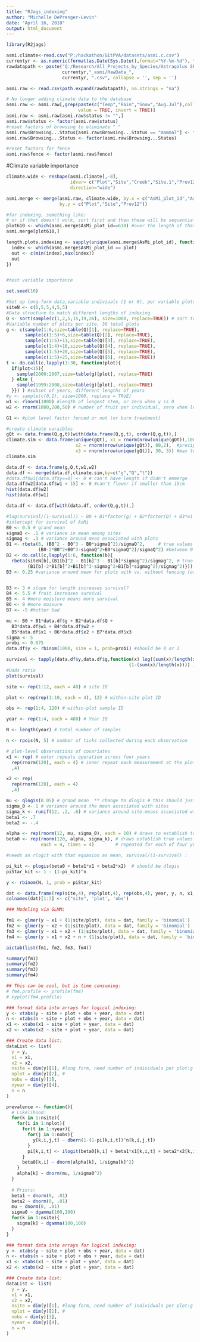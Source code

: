 ```yaml
---
title: "RJags_indexing"
author: "Michelle DePrenger-Levin"
date: "April 16, 2018"
output: html_document
---
```


```r
library(R2jags)

asmi.climate<-read.csv("P:/hackathon/GitPVA/datasets/asmi.c.csv")
currentyr <- as.numeric(format(as.Date(Sys.Date(),format="%Y-%m-%d"), "%Y")) -1
rawdatapath <- paste("Q:/Research/All_Projects_by_Species/Astragalus SPECIES/Astragalus_microcymbus/Asmi_Excel/Yearly Summaries/", 
                     currentyr,"_asmi/RawData_",
                     currentyr, ".csv", collapse = '', sep = '')

asmi.raw <- read.csv(path.expand(rawdatapath), na.strings = "na")

# No longer adding climate data to the database
asmi.raw <- asmi.raw[,grep(paste(c("Temp","Rain","Snow","Aug.Jul"),collapse="|"), names(asmi.raw),
                           value = TRUE, invert = TRUE)]
asmi.raw <- asmi.raw[asmi.raw$status != "",]
asmi.raw$status <- factor(asmi.raw$status)
#reset factors of browsing to eliminate " "
asmi.raw$Browsing...Status[asmi.raw$Browsing...Status == "mammal"] <- "Mammal"
asmi.raw$Browsing...Status <- factor(asmi.raw$Browsing...Status)

#reset factors for fence
asmi.raw$fence <- factor(asmi.raw$fence)

```

#Climate variable importance  
```r
climate.wide <- reshape(asmi.climate[,-8], 
                        idvar= c("Plot","Site","Creek","Site.1","Prev12"), timevar="Month", 
                        direction="wide")

asmi.merge <- merge(asmi.raw, climate.wide, by.x = c("AsMi_plot_id","AsMi_site_id","year"), 
                    by.y = c("Plot","Site","Prev12"))

#for indexing, something like:
# or if that doesn't work, sort first and then these will be sequential numbers
plot610 <- which(asmi.merge$AsMi_plot_id==610) #over the length of that
asmi.merge[plot610,]

length.plots.indexing <- sapply(unique(asmi.merge$AsMi_plot_id), function(plot){
  index <- which(asmi.merge$AsMi_plot_id == plot)
  out <- c(min(index),max(index))
  out
})


#test variable importance 
```

```r
set.seed(10)

#Set up long-form data,variable indiviuals (1 or 0), per variable plots (g) per site (Q) and variable years (t) per plot. Climate at the Q level, covariables at the i level. 
siteN <- c(6,5,5,4,5,5)
#Data structure to match different lengths of indexing
Q <- sort(sample(c(1,2,5,15,19,26), size=1000, replace=TRUE)) # sort to allow random number of appropraite plot repeats (individuals: i) for the right plots (g) per site (Q)
#Variable number of plots per site, 30 total plots
g <- c(sample(1:6,size=table(Q)[1], replace=TRUE),
       sample(c(1:5)+6,size=table(Q)[2], replace=TRUE),
       sample(c(1:5)+11,size=table(Q)[3], replace=TRUE),
       sample(c(1:4)+16,size=table(Q)[4], replace=TRUE),
       sample(c(1:5)+20,size=table(Q)[5], replace=TRUE),
       sample(c(1:5)+25,size=table(Q)[6], replace=TRUE))
t <- do.call(c,lapply(1:30, function(plot){
  if(plot<15){
    sample(2000:2007,size=table(g)[plot], replace=TRUE)
  } else {
    sample(1999:2008,size=table(g)[plot], replace=TRUE)
  }}) ) #subset of years, different lengths of years
#y <- sample(c(0,1), size=1000, replace = TRUE)
w1 <- rlnorm(1000) #length of longest stem, or zero when y is 0
w2 <- rnorm(1000,200,50) # number of fruit per individual, zero when length < 15

G1 <- #plot level factor fenced or not (or burn treatment) 

#create climate varaibles
gQt <- data.frame(Q,g,t)[with(data.frame(Q,g,t), order(Q,g,t)),]
climate.sim <- data.frame(unique(gQt), x1 = rnorm(nrow(unique(gQt)),100,5), #precip december
                          x2 = rnorm(nrow(unique(gQt)), 80,2),  #precip November
                          x3 = rnorm(nrow(unique(gQt)), 30, 3)) #max temp July
climate.sim

data.df <- data.frame(g,Q,t,w1,w2)
data.df <- merge(data.df,climate.sim,by=c("g","Q","t"))
#data.df$w1[data.df$y==0] <- 0 # can't have length if didn't emmerge
data.df$w2[data.df$w1 < 15] <- 0 #can't flower if smaller than 15cm
hist(data.df$w2)
hist(data.df$w1)

data.df <- data.df[with(data.df, order(Q,g,t)),] 

#log(survival/(1-survival)) ~ B0 + B1*factor(g) + B2*factor(Q) + B3*w1 + B4*w2 + B5*x1 + B6*x2
#intercept for survival of AsMi
B0 <- 0.5 # grand mean
sigmaQ <- .1 # variance in mean among sites 
sigmag <- .3 # variance around mean associated with plots 
B1 <- rbeta(6, (B0^2 - B0^3 - B0*sigmaQ^2)/sigmaQ^2,     # true values of Site means
            (B0-2*B0^2+B0^3-sigmaQ^2+B0*sigmaQ^2)/sigmaQ^2) #between 0 and 1
B2 <- do.call(c,lapply(1:6, function(b){
  rbeta(siteN[b],(B1[b]^2 - B1[b]^3 - B1[b]*sigmag^2)/sigmag^2, # true values of plot means
        (B1[b]-2*B1[b]^2+B1[b]^3-sigmag^2+B1[b]*sigmag^2)/sigmag^2)})) # with true variance around each site
B3 <- 0.25 #variance around mean for plots with vs. without fencing (or burn treatment)


B3 <- 3 # slope for length increases survival?
B4 <- 5.5 # fruit increases survival
B5 <- 4 #more moisture means more survival
B6 <- 9 #more moisure
B7 <- -5 #hotter bad

mu <- B0 + B1*data.df$g + B2*data.df$Q + 
  B3*data.df$w1 + B4*data.df$w2 + 
  B5*data.df$x1 + B6*data.df$x2 + B7*data.df$x3
sigma <- 5
probi <- 0.675
data.df$y <- rbinom(1000, size = 1, prob=probi) #should be 0 or 1

survival <- tapply(data.df$y,data.df$g,function(x) log((sum(x)/length(x))/
                                              (1-(sum(x)/length(x)))) )
#Odds ratio
plot(survival)
```




```r
site <- rep(1:12, each = 40) # site ID

plot <- rep(rep(1:10, each = 4), 12) # within-site plot ID

obs <- rep(1:4, 120) # within-plot sample ID

year <- rep(1:4, each = 480) # Year ID

N <- length(year) # total number of samples

n <- rpois(N, 5) # number of ticks collected during each observation

# plot-level observations of covariates
x1 <- rep( # outer repeats operation across four years
  rep(rnorm(120), each = 4) # inner repeat each measurement at the plot level within a year
  ,4) 

x2 <- rep(
  rep(rnorm(120), each = 4)
  ,4)

mu <- qlogis(0.05) # grand mean  ** change to dlogis # this should just be the value, suvival/(1-survial)
sigma_0 <- 1 # variance around the mean associated with sites
sigma_k <- runif(12, .2, .6) # variance around site-means associated with plots
beta1 <- .7
beta2 <- -.4

alpha <- rep(rnorm(12, mu, sigma_0), each = 10) # draws to establish true values of site-level intercepts
beta0 <- rep(rnorm(120, alpha, sigma_k), # draws establish true values of plot-level intercepts, 
             each = 4, times = 4)        # repeated for each of four years

#needs an rlogit with that equasion as mean, survival/(1-survival) : 

pi_kit <- plogis(beta0 + beta1*x1 + beta2*x2)  # should be dlogis 
piStar_kit <- 1 - (1-pi_kit)^n

y <- rbinom(N, 1, prob = piStar_kit)

dat <- data.frame(rep(site,4), rep(plot,4), rep(obs,4), year, y, n, x1, x2)
colnames(dat)[1:3] <- c("site", 'plot', 'obs')
```

```r
### Modeling via GLMM:

fm1 <- glmer(y ~ x1 + (1|site/plot), data = dat, family = 'binomial')
fm2 <- glmer(y ~ x2 + (1|site/plot), data = dat, family = 'binomial')
fm3 <- glmer(y ~ x1 + x2 + (1|site/plot), data = dat, family = 'binomial')
fm4 <- glmer(y ~ x1 + x2 + n + (1|site/plot), data = dat, family = 'binomial')

aictab(list(fm1, fm2, fm3, fm4))

summary(fm1)
summary(fm2)
summary(fm3)
summary(fm4)

## This can be cool, but is time consuming:
# fm4.profile <- profile(fm4)
# xyplot(fm4.profile)
```

```r
### format data into arrays for logical indexing:
y <- xtabs(y ~ site + plot + obs + year, data = dat)
n <- xtabs(n ~ site + plot + obs + year, data = dat)
x1 <- xtabs(x1 ~ site + plot + year, data = dat)
x2 <- xtabs(x2 ~ site + plot + year, data = dat)

### Create data list:
dataList <- list(
  y = y,
  x1 = x1,
  x2 = x2,
  nsite = dim(y)[1], #long form, need number of individuals per plot:g
  nplot = dim(y)[2], # 
  nobs = dim(y)[3],
  nyear = dim(y)[4],
  n = n
)
```

```r
prevalence <- function(){
  # Likelihood:
  for(k in 1:nsite){
    for(i in 1:nplot){
      for(t in 1:nyear){
        for(j in 1:nobs){
          y[k,i,j,t] ~ dbern(1-(1-pi[k,i,t])^n[k,i,j,t])
        }
        pi[k,i,t] <- ilogit(beta0[k,i] + beta1*x1[k,i,t] + beta2*x2[k,i,t]) #error with bernoulli so maybe don't need error around the process? the variance is described by p : p*(1-p) like a Poisson model, dont' need variance. 
      }
      beta0[k,i] ~ dnorm(alpha[k], 1/sigma[k]^2)
    }
    alpha[k] ~ dnorm(mu, 1/sigma0^2)
  }
  
  # Priors:
  beta1 ~ dnorm(0, .01)
  beta2 ~ dnorm(0, .01)
  mu ~ dnorm(0, .01)
  sigma0 ~ dgamma(100,100)
  for(k in 1:nsite){
    sigma[k] ~ dgamma(100,100)
  }
}
```


```r
### format data into arrays for logical indexing:
y <- xtabs(y ~ site + plot + obs + year, data = dat)
n <- xtabs(n ~ site + plot + obs + year, data = dat)
x1 <- xtabs(x1 ~ site + plot + year, data = dat)
x2 <- xtabs(x2 ~ site + plot + year, data = dat)

### Create data list:
dataList <- list(
  y = y,
  x1 = x1,
  x2 = x2,
  nsite = dim(y)[1], #long form, need number of individuals per plot:g
  nplot = dim(y)[2], # 
  nobs = dim(y)[3],
  nyear = dim(y)[4],
  n = n
)
```

